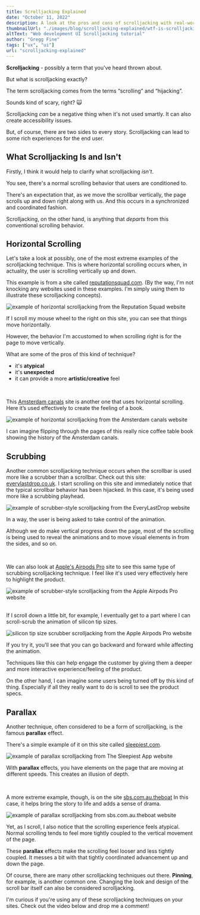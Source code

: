 ```yaml
---
title: Scrolljacking Explained
date: "October 11, 2022"
description: A look at the pros and cons of scrolljacking with real-world website examples.
thumbnailUrl: "./images/blog/scrolljacking-explained/wtf-is-scrolljacking-tutorial.jpg"
altText: "Web development UI Scrolljacking tutorial"
author: "Gregg Fine"
tags: ["ux", "ui"]
url: "scrolljacking-explained"
---
```


**Scrolljacking** - possibly a term that you've heard thrown about.

But what is scrolljacking exactly?

The term scrolljacking comes from
the terms “scrolling” and “hijacking”.

Sounds kind of scary, right? 🙀

Scrolljacking _can_ be a negative thing when it's not used smartly.
It can also create accessibility issues.

But, of course, there are two sides to every story.
Scrolljacking can lead to some rich experiences for the end user.

## What Scrolljacking Is and Isn't

Firstly, I think it would help to clarify what scrolljacking _isn't_.

You see, there's a normal scrolling behavior that users are conditioned to.

There's an expectation that, as we move the scrollbar vertically, the page scrolls up and down right along with us. And this occurs in a synchronized and coordinated fashion.

Scrolljacking, on the other hand, is anything that _departs_ from this
conventional scrolling behavior.

## Horizontal Scrolling

Let's take a look at possibly, one of the most extreme examples of the scrolljacking technique.
This is where horizontal scrolling occurs when, in actuality, the user is scrolling vertically up and down.

This example is from a site called [reputationsquad.com](https://www.reputationsquad.com/).
(By the way, I'm not knocking any websites used in these examples. I'm simply using them to illustrate these scrolljacking concepts).

<Image
  src="./images/blog/scrolljacking-explained/reputation-squad.png"
  width={2592}
  height={1232}
  layout="responsive"
  alt="example of horizontal scrolljacking from the Reputation Squad website"
/>

If I scroll my mouse wheel to the right on this site, you can see that things move horizontally.

However, the behavior I'm accustomed to when scrolling right is for the page to move vertically.

What are some of the pros of this kind of technique?

- it's **atypical**
- it's **unexpected**
- it can provide a more **artistic/creative** feel

<br />

This [Amsterdam canals](https://canals-amsterdam.nl/) site is another one that uses horizontal scrolling.
Here it’s used effectively to create the feeling of a book.

<Image
  src="./images/blog/scrolljacking-explained/amsterdam-canals.png"
  width={2874}
  height={1402}
  layout="responsive"
  alt="example of horizontal scrolljacking from the Amsterdam canals website"
/>

I can imagine flipping through the pages of this really nice coffee table book showing
the history of the Amsterdam canals.

## Scrubbing

Another common scrolljacking technique occurs when the scrollbar is used more like a scrubber than a scrollbar.
Check out this site: [everylastdrop.co.uk](http://everylastdrop.co.uk/).
I start scrolling on this site and immediately notice that the typical scrollbar behavior has been hijacked. In this case, it's being used more like a scrubbing playhead.

<Image
  src="./images/blog/scrolljacking-explained/every-last-drop.png"
  width={2582}
  height={1376}
  layout="responsive"
  alt="example of scrubber-style scrolljacking from the EveryLastDrop website"
/>

In a way, the user is being asked to take control of the animation.

Although we do make vertical progress down the page,
most of the scrolling is being used to reveal the animations and to
move visual elements in from the sides, and so on.

<br />

We can also look at [Apple's Airpods Pro](https://www.apple.com/airpods-pro/) site to see this same type of scrubbing scrolljacking technique.
I feel like it's used very effectively here to highlight the product.

<Image
  src="./images/blog/scrolljacking-explained/apple.png"
  width={2756}
  height={1322}
  layout="responsive"
  alt="example of scrubber-style scrolljacking from the Apple Airpods Pro website"
/>

<br />
If I scroll down a little bit, for example, I eventually get to a part where I can
scroll-scrub the animation of silicon tip sizes.

<Image
  src="./images/blog/scrolljacking-explained/apple-tips.png"
  width={2746}
  height={1292}
  layout="responsive"
  alt="silicon tip size scrubber scrolljacking from the Apple Airpods Pro website"
/>

If you try it, you'll see that you can go backward and forward while affecting the animation.

Techniques like this can help engage the customer by giving them a deeper and
more interactive experience/feeling of the product.

On the other hand, I can imagine some users being turned off by this kind of thing. Especially if all they really want to do is scroll to see the product specs.

## Parallax

Another technique, often considered to be a form of scrolljacking, is
the famous **parallax** effect.

There's a simple example of it on this site called [sleepiest.com](https://www.sleepiest.com/).

<Image
  src="./images/blog/scrolljacking-explained/sleepiest.png"
  width={2748}
  height={1372}
  layout="responsive"
  alt="example of parallax scrolljacking from The Sleepiest App website"
/>

With **parallax** effects, you have elements on the page that are moving at different
speeds. This creates an illusion of depth.

<br />

A more extreme example, though, is on the site [sbs.com.au.theboat](https://www.sbs.com.au/theboat/)
In this case, it helps bring the story to life and adds a sense of drama.

<Image
  src="./images/blog/scrolljacking-explained/the-boat.png"
  width={2756}
  height={1306}
  layout="responsive"
  alt="example of parallax scrolljacking from sbs.com.au.theboat website"
/>

Yet, as I scroll, I also notice that the scrolling experience feels atypical.
Normal scrolling tends to feel more tightly coupled to the vertical movement of the page.

These **parallax** effects make the scrolling feel looser and less
tightly coupled. It messes a bit with that tightly coordinated advancement up and down the page.

Of course, there are many other scrolljacking techniques out there.
**Pinning**, for example, is another common one.
Changing the look and design of the scroll bar itself can also be considered scrolljacking.

I'm curious if you're using any of these scrolljacking techniques on your
sites. Check out the video below and drop me a comment!

<YouTube
  id="Jy4mRR9ddb4"
  alt="scrolljacking explained video"
  imgSrc="./images/blog/scrolljacking-explained/scrolljacking-explained-video.jpg"
/>
